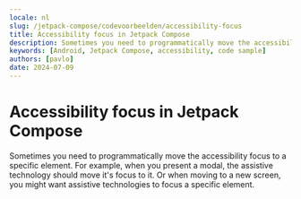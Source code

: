 ```yaml
---
locale: nl
slug: /jetpack-compose/codevoorbeelden/accessibility-focus
title: Accessibility focus in Jetpack Compose
description: Sometimes you need to programmatically move the accessibility focus to a specific element.
keywords: [Android, Jetpack Compose, accessibility, code sample]
authors: [pavlo]
date: 2024-07-09
---
```


# Accessibility focus in Jetpack Compose

Sometimes you need to programmatically move the accessibility focus to a specific element. For example, when you present a modal, the assistive technology should move it's focus to it. Or when moving to a new screen, you might want assistive technologies to focus a specific element.

<CodeSample id="accessibility-focus" framework="jetpack-compose" locale="nl"/>
